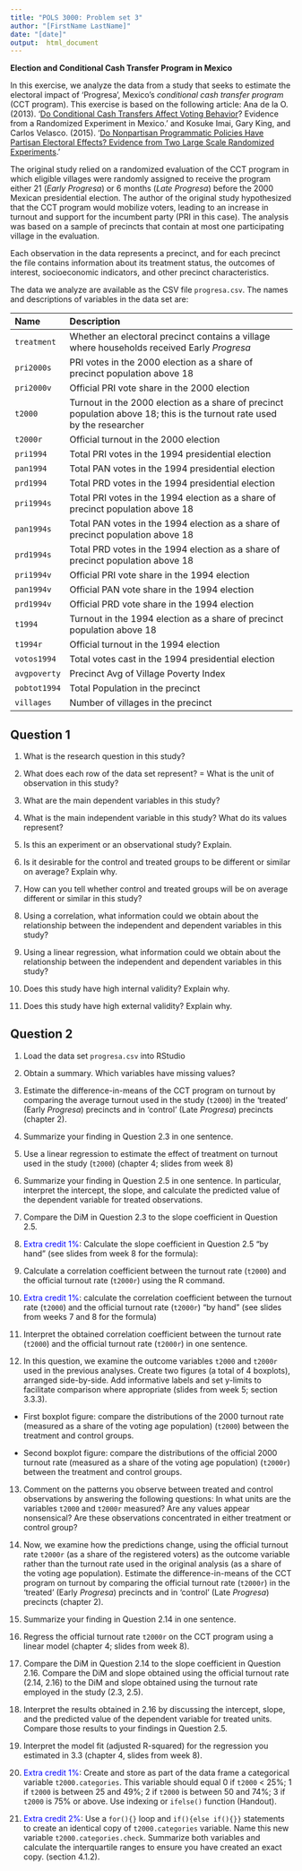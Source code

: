 ```yaml
---
title: "POLS 3000: Problem set 3"
author: "[FirstName LastName]"
date: "[date]"
output:  html_document
---
```



**Election and Conditional Cash Transfer Program in Mexico**

In this exercise, we analyze the data from a study that seeks to estimate the electoral impact of 'Progresa', Mexico's *conditional cash transfer program* (CCT program). This exercise is based on the following article: Ana de la O. (2013). '[Do Conditional Cash Transfers Affect Voting Behavior](http://onlinelibrary.wiley.com/doi/10.1111/j.1540-5907.2012.00617.x/abstract)? Evidence from a Randomized Experiment in Mexico.' and Kosuke Imai, Gary King, and Carlos Velasco. (2015). '[Do Nonpartisan Programmatic Policies Have Partisan Electoral Effects? Evidence from Two Large Scale Randomized Experiments](https://gking.harvard.edu/publications/do-nonpartisan-programmatic-policies-have-partisan-electoral-effects-evidence-two).'
  
The original study relied on a randomized evaluation of the CCT program in which eligible villages were randomly assigned to receive the program either 21 (*Early Progresa*) or 6 months (*Late Progresa*) before the 2000 Mexican presidential election. The author of the original study hypothesized that the CCT program would mobilize voters, leading to an increase in turnout and support for the incumbent party (PRI in this case). The analysis was based on a sample of precincts that contain at most one participating village in the evaluation. 

Each observation in the data represents a precinct, and for each precinct the file contains information about its treatment status, the outcomes of interest, socioeconomic indicators, and other precinct characteristics.

The data we analyze are available as the CSV file `progresa.csv`. The names and descriptions of variables in the data set are:

 Name                 Description
 -------------------- ---------------------------------------------------------
 `treatment`          Whether an electoral precinct contains a village where households received Early *Progresa*
 `pri2000s`           PRI votes in the 2000 election as a share of precinct population above 18
 `pri2000v`           Official PRI vote share in the 2000 election
 `t2000`              Turnout in the 2000 election as a share of precinct population above 18; this is the turnout rate used by the researcher
 `t2000r`             Official turnout in the 2000 election
 `pri1994`            Total PRI votes in the 1994 presidential election
 `pan1994`            Total PAN votes in the 1994 presidential election 
 `prd1994`            Total PRD votes in the 1994 presidential election
 `pri1994s`           Total PRI votes in the 1994 election as a share of precinct population above 18
 `pan1994s`           Total PAN votes in the 1994 election as a share of precinct population above 18
 `prd1994s`           Total PRD votes in the 1994 election as a share of precinct population above 18
 `pri1994v`           Official PRI vote share in the 1994 election
 `pan1994v`           Official PAN vote share in the 1994 election
 `prd1994v`           Official PRD vote share in the 1994 election
 `t1994`              Turnout in the 1994 election as a share of precinct population above 18
 `t1994r`             Official turnout in the 1994 election
 `votos1994`          Total votes cast in the 1994 presidential election 
 `avgpoverty`         Precinct Avg of Village Poverty Index
 `pobtot1994`         Total Population in the precinct
 `villages`           Number of villages in the precinct



## Question 1

1. What is the research question in this study? 

2. What does each row of the data set represent? = What is the unit of observation in this study?  

3. What are the main dependent variables in this study? 

4. What is the main independent variable in this study? What do its values represent?  

5. Is this an experiment or an observational study? Explain. 

6. Is it desirable for the control and treated groups to be different or similar on average? Explain why. 

7. How can you tell whether control and treated groups will be on average different or similar in this study? 

8. Using a correlation, what information could we obtain about the relationship between the independent and dependent variables in this study? 

9. Using a linear regression, what information could we obtain about the relationship between the independent and dependent variables in this study? 

10. Does this study have high internal validity? Explain why. 

11. Does this study have high external validity? Explain why. 



## Question 2

1. Load the data set `progresa.csv` into RStudio


2. Obtain a summary. Which variables have missing values? 



3. Estimate the difference-in-means of the CCT program on turnout by comparing the average turnout used in the study (`t2000`) in the 'treated' (Early *Progresa*) precincts and in 'control' (Late     *Progresa*) precincts (chapter 2). 


4. Summarize your finding in Question 2.3 in one sentence. 



5. Use a linear regression to estimate the effect of treatment on turnout used in the study (`t2000`) (chapter 4; slides from week 8)


6. Summarize your finding in Question 2.5 in one sentence. In particular, interpret the intercept, the slope, and calculate the predicted value of the dependent variable for treated observations. 


7. Compare the DiM in Question 2.3 to the slope coefficient in Question 2.5. 



8. <span style="color:blue">Extra credit 1%</span>: Calculate the slope coefficient in Question 2.5 "by hand" (see slides from week 8 for the formula): 



9. Calculate a correlation coefficient between the turnout rate (`t2000`) and the official turnout rate (`t2000r`) using the R command. 


10. <span style="color:blue">Extra credit 1%</span>: calculate the correlation coefficient between the turnout rate (`t2000`) and the official turnout rate (`t2000r`) "by hand" (see slides from weeks 7 and 8 for the formula)



11. Interpret the obtained correlation coefficient between the turnout rate (`t2000`) and the official turnout rate (`t2000r`) in one sentence. 



12. In this question, we examine the outcome variables `t2000` and `t2000r` used in the previous analyses.  Create two figures (a total of 4 boxplots), arranged side-by-side. Add informative labels and set y-limits to facilitate comparison where appropriate (slides from week 5; section 3.3.3).


- First boxplot figure: compare the distributions of the 2000 turnout rate (measured as a share of the voting age population) (`t2000`) between the treatment and control groups.  

- Second boxplot figure: compare the distributions of the official 2000 turnout rate (measured as a share of the voting age population) (`t2000r`) between the treatment and control groups.  




13. Comment on the patterns you observe between treated and control observations by answering the following questions: In what units are the variables `t2000` and `t2000r` measured? Are any values appear nonsensical? Are these observations concentrated in either treatment or control group?



14. Now, we examine how the predictions change, using the official turnout rate `t2000r` (as a share of the registered voters) as the outcome variable rather than the turnout rate used in the original analysis (as a share of the voting age population). Estimate the difference-in-means of the CCT program on turnout by comparing the official turnout rate (`t2000r`) in the 'treated' (Early *Progresa*) precincts and in 'control' (Late *Progresa*) precincts (chapter 2). 


15. Summarize your finding in Question 2.14 in one sentence. 


16. Regress the official turnout rate `t2000r` on the CCT program using a linear model (chapter 4; slides from week 8).


17. Compare the DiM in Question 2.14 to the slope coefficient in Question 2.16. Compare the DiM and slope obtained using the official turnout rate (2.14, 2.16) to the DiM and slope obtained using the turnout rate employed in the study (2.3, 2.5).



18. Interpret the results obtained in 2.16 by discussing the intercept, slope, and the predicted value of the dependent variable for treated units. Compare those results to your findings in Question 2.5. 
  

  
19. Interpret the model fit (adjusted R-squared) for the regression you estimated in 3.3 (chapter 4, slides from week 8). 


20. <span style="color:blue">Extra credit 1%</span>: Create and store as part of the data frame a categorical variable `t2000.categories`. This variable should equal 0 if `t2000` $<$ 25\%; 1 if `t2000` is between 25 and 49\%; 2 if `t2000` is between 50 and 74\%; 3 if `t2000` is 75\% or above. Use indexing or `ifelse()`  function (Handout).


21. <span style="color:blue">Extra credit 2%</span>: Use a `for(){}` loop and `if(){else if(){}}` statements to create an identical copy of `t2000.categories` variable. Name this new variable `t2000.categories.check`. Summarize both variables and calculate the interquartile ranges to ensure you have created an exact copy. (section 4.1.2).
